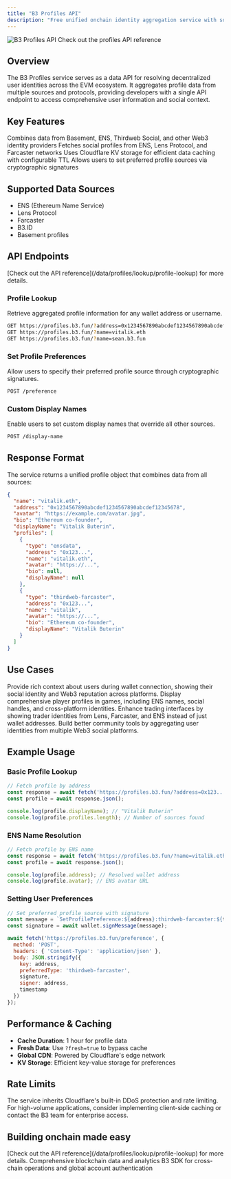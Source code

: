 ```yaml
---
title: "B3 Profiles API"
description: "Free unified onchain identity aggregation service with social identity data from B3, Basement, ENS, Lens, and Farcaster"
---
```


<img src="/images/profiles-banner.jpg" alt="B3 Profiles API" className="w-full h-auto rounded-3xl" />

<Card title="Free Social Profiles API" icon="user" href="/data/profiles/lookup/profile-lookup">
  Check out the profiles API reference
</Card>

## Overview

The B3 Profiles service serves as a data API for resolving decentralized user identities across the EVM ecosystem. It aggregates profile data from multiple sources and protocols, providing developers with a single API endpoint to access comprehensive user information and social context.

## Key Features

<CardGroup cols={2}>
  <Card title="Multi-Source Aggregation" icon="network-wired">
    Combines data from Basement, ENS, Thirdweb Social, and other Web3 identity providers
  </Card>
  <Card title="Social Identity Integration" icon="users">
    Fetches social profiles from ENS, Lens Protocol, and Farcaster networks
  </Card>
  <Card title="Intelligent Caching" icon="database">
    Uses Cloudflare KV storage for efficient data caching with configurable TTL
  </Card>
  <Card title="User Preferences" icon="gear">
    Allows users to set preferred profile sources via cryptographic signatures
  </Card>
</CardGroup>

## Supported Data Sources

- ENS (Ethereum Name Service)
- Lens Protocol
- Farcaster
- B3.ID
- Basement profiles

## API Endpoints

<Note>
[Check out the API reference](/data/profiles/lookup/profile-lookup) for more details.
</Note>

### Profile Lookup
Retrieve aggregated profile information for any wallet address or username.

```bash
GET https://profiles.b3.fun/?address=0x1234567890abcdef1234567890abcdef12345678
GET https://profiles.b3.fun/?name=vitalik.eth
GET https://profiles.b3.fun/?name=sean.b3.fun
```

### Set Profile Preferences
Allow users to specify their preferred profile source through cryptographic signatures.

```bash
POST /preference
```

### Custom Display Names
Enable users to set custom display names that override all other sources.

```bash
POST /display-name
```

## Response Format

The service returns a unified profile object that combines data from all sources:

```json
{
  "name": "vitalik.eth",
  "address": "0x1234567890abcdef1234567890abcdef12345678",
  "avatar": "https://example.com/avatar.jpg",
  "bio": "Ethereum co-founder",
  "displayName": "Vitalik Buterin",
  "profiles": [
    {
      "type": "ensdata",
      "address": "0x123...",
      "name": "vitalik.eth",
      "avatar": "https://...",
      "bio": null,
      "displayName": null
    },
    {
      "type": "thirdweb-farcaster",
      "address": "0x123...",
      "name": "vitalik",
      "avatar": "https://...",
      "bio": "Ethereum co-founder",
      "displayName": "Vitalik Buterin"
    }
  ]
}
```

## Use Cases

<CardGroup cols={1}>
  <Card title="Enhanced Wallet Authentication" icon="shield-check">
    Provide rich context about users during wallet connection, showing their social identity and Web3 reputation across platforms.
  </Card>
  <Card title="Social Gaming Integration" icon="gamepad">
    Display comprehensive player profiles in games, including ENS names, social handles, and cross-platform identities.
  </Card>
  <Card title="DeFi User Experience" icon="coins">
    Enhance trading interfaces by showing trader identities from Lens, Farcaster, and ENS instead of just wallet addresses.
  </Card>
  <Card title="Community Management" icon="users-gear">
    Build better community tools by aggregating user identities from multiple Web3 social platforms.
  </Card>
</CardGroup>


## Example Usage

### Basic Profile Lookup

```javascript
// Fetch profile by address
const response = await fetch('https://profiles.b3.fun/?address=0x123...');
const profile = await response.json();

console.log(profile.displayName); // "Vitalik Buterin"
console.log(profile.profiles.length); // Number of sources found
```

### ENS Name Resolution

```javascript
// Fetch profile by ENS name
const response = await fetch('https://profiles.b3.fun/?name=vitalik.eth');
const profile = await response.json();

console.log(profile.address); // Resolved wallet address
console.log(profile.avatar); // ENS avatar URL
```

### Setting User Preferences

```javascript
// Set preferred profile source with signature
const message = `SetProfilePreference:${address}:thirdweb-farcaster:${timestamp}`;
const signature = await wallet.signMessage(message);

await fetch('https://profiles.b3.fun/preference', {
  method: 'POST',
  headers: { 'Content-Type': 'application/json' },
  body: JSON.stringify({
    key: address,
    preferredType: 'thirdweb-farcaster',
    signature,
    signer: address,
    timestamp
  })
});
```

## Performance & Caching

- **Cache Duration**: 1 hour for profile data
- **Fresh Data**: Use `?fresh=true` to bypass cache
- **Global CDN**: Powered by Cloudflare's edge network
- **KV Storage**: Efficient key-value storage for preferences

## Rate Limits

The service inherits Cloudflare's built-in DDoS protection and rate limiting. For high-volume applications, consider implementing client-side caching or contact the B3 team for enterprise access.

## Building onchain made easy
<Note>
[Check out the API reference](/data/profiles/lookup/profile-lookup) for more details.
</Note>

<CardGroup cols={2}>
  <Card title="B3 Data API" href="/data/api-reference/introduction">
    Comprehensive blockchain data and analytics
  </Card>
  <Card title="B3 SDK" href="/sdk/introduction">
    B3 SDK for cross-chain operations and global account authentication
  </Card>
</CardGroup>
